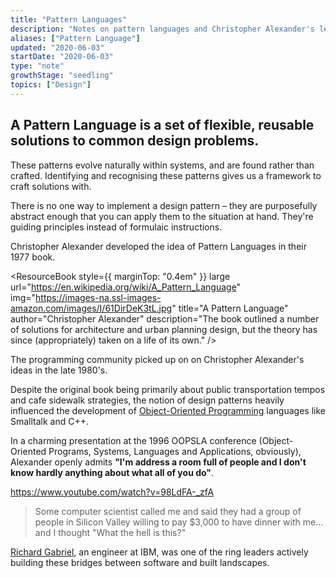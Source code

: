 ```yaml
---
title: "Pattern Languages"
description: "Notes on pattern languages and Christopher Alexander's legacy on software programming"
aliases: ["Pattern Language"]
updated: "2020-06-03"
startDate: "2020-06-03"
type: "note"
growthStage: "seedling"
topics: ["Design"]
---
```


## A **Pattern Language** is a set of flexible, reusable solutions to common design problems.

These patterns evolve naturally within systems, and are found rather than crafted. Identifying and recognising these patterns gives us a framework to craft solutions with.

There is no one way to implement a design pattern – they are purposefully abstract enough that you can apply them to the situation at hand. They're guiding principles instead of formulaic instructions.

Christopher Alexander developed the idea of Pattern Languages in their 1977 book.

<ResourceBook
    style={{ marginTop: "0.4em" }}
    large
    url="https://en.wikipedia.org/wiki/A_Pattern_Language"
    img="https://images-na.ssl-images-amazon.com/images/I/61DirDeK3tL.jpg"
    title="A Pattern Language"
    author="Christopher Alexander"
    description="The book outlined a number of solutions for architecture and urban planning design, but the theory has since (appropriately) taken on a life of its own."
/>

The programming community picked up on on Christopher Alexander's ideas in the late 1980's.

Despite the original book being primarily about public transportation tempos and cafe sidewalk strategies, the notion of design patterns heavily influenced the development of <a href="https://en.wikipedia.org/wiki/Object-oriented_programming">Object-Oriented Programming</a> languages like Smalltalk and C++.

In a charming presentation at the 1996 OOPSLA conference (Object-Oriented Programs, Systems, Languages and Applications, obviously), Alexander openly admits **"I'm address a room full of people and I don't know hardly anything about what all of you do"**.

https://www.youtube.com/watch?v=98LdFA-_zfA

> Some computer scientist called me and said they had a group of people in Silicon Valley willing to pay $3,000 to have dinner with me... and I thought "What the hell is this?"

<p>
    <a href="http://dreamsongs.com/SiteMap.html">Richard Gabriel</a>, an
    engineer at IBM, was one of the ring leaders actively building these bridges
    between software and built landscapes.
</p>
